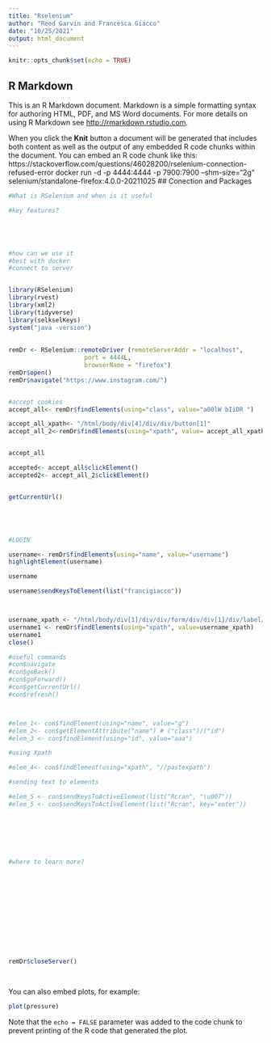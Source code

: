 ```yaml
---
title: "Rselenium"
author: "Reed Garvin and Francesca Giacco"
date: "10/25/2021"
output: html_document
---
```


```r
knitr::opts_chunk$set(echo = TRUE)
```

## R Markdown

This is an R Markdown document. Markdown is a simple formatting syntax for authoring HTML, PDF, and MS Word documents. For more details on using R Markdown see <http://rmarkdown.rstudio.com>.

When you click the **Knit** button a document will be generated that includes both content as well as the output of any embedded R code chunks within the document. You can embed an R code chunk like this:
https://stackoverflow.com/questions/46028200/rselenium-connection-refused-error
docker run -d -p 4444:4444 -p 7900:7900 --shm-size="2g" selenium/standalone-firefox:4.0.0-20211025
## Conection and Packages
```r


#What is RSelenium and when is it useful

#key features?





#how can we use it
#best with docker 
#connect to server 


library(RSelenium)
library(rvest)
library(xml2)
library(tidyverse)
library(selkselKeys)
system("java -version")
               
               
remDr <- RSelenium::remoteDriver (remoteServerAddr = "localhost",
                     port = 4444L,
                     browserName = "firefox")
remDr$open()
remDr$navigate("https://www.instagram.com/")


#accept cookies 
accept_all<- remDr$findElements(using="class", value="a00lW bIiDR ")

accept_all_xpath<- "/html/body/div[4]/div/div/button[1]"
accept_all_2<-remDr$findElements(using="xpath", value= accept_all_xpath)


accept_all

accepted<- accept_all$clickElement()
accepted2<- accept_all_2$clickElement()


getCurrentUrl()





#LOGIN

username<- remDr$findElements(using="name", value="username")
highlightElement(username)

username

username$sendKeysToElement(list("francigiacco"))



username_xpath <- "/html/body/div[1]/div/div/form/div/div[1]/div/label/input"
username1 <- remDr$findElements(using="xpath", value=username_xpath)
username1
close()

#useful commands
#con$navigate
#con$goBack()
#con$goForward()
#con$getCurrentUrl()
#con$refresh()



#elem_1<- con$findElement(using="name", value="g")
#elem_2<- con$getElementAttribute("name") # ("class")/("id")
#elem_3 <- con$findElement(using="id", value="aaa")

#using Xpath 

#elem_4<- con$findElement(using="xpath", "//pastexpath")

#sending text to elements

#elem_5 <- con$sendKeysToActiveElement(list("Rcran", "\u007"))
#elem_5 <- con$sendKeysToActiveElement(list("Rcran", key="enter"))

                                      





#where to learn more?














```


```r

remDr$closeServer()
```


```r
```

##

You can also embed plots, for example:

```r
plot(pressure)
```

Note that the `echo = FALSE` parameter was added to the code chunk to prevent printing of the R code that generated the plot.
